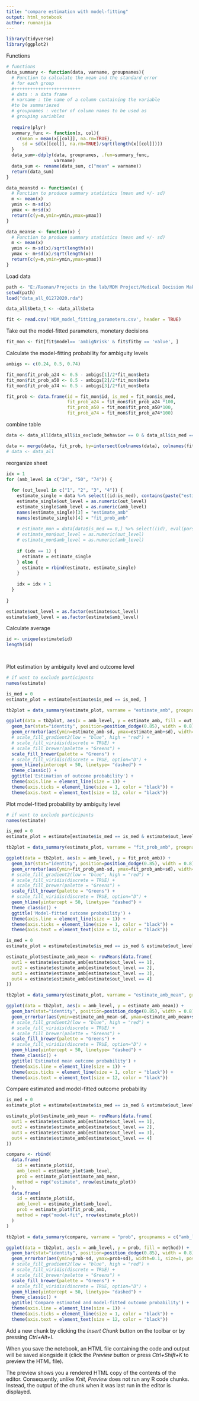 ```yaml
---
title: "compare estimation with model-fitting"
output: html_notebook
author: ruonanjia
---
```



```r
library(tidyverse)
library(ggplot2)
```

Functions
```r
# functions
data_summary <- function(data, varname, groupnames){
  # Function to calculate the mean and the standard error
  # for each group
  #+++++++++++++++++++++++++
  # data : a data frame
  # varname : the name of a column containing the variable
  #to be summariezed
  # groupnames : vector of column names to be used as
  # grouping variables
  
  require(plyr)
  summary_func <- function(x, col){
    c(mean = mean(x[[col]], na.rm=TRUE),
      sd = sd(x[[col]], na.rm=TRUE)/sqrt(length(x[[col]])))
  }
  data_sum<-ddply(data, groupnames, .fun=summary_func,
                  varname)
  data_sum <- rename(data_sum, c("mean" = varname))
  return(data_sum)
}

data_meanstd <- function(x) {
  # Function to produce summary statistics (mean and +/- sd)
  m <- mean(x)
  ymin <- m-sd(x)
  ymax <- m+sd(x)
  return(c(y=m,ymin=ymin,ymax=ymax))
}

data_meanse <- function(x) {
  # Function to produce summary statistics (mean and +/- sd)
  m <- mean(x)
  ymin <- m-sd(x)/sqrt(length(x))
  ymax <- m+sd(x)/sqrt(length(x))
  return(c(y=m,ymin=ymin,ymax=ymax))
}
```

Load data
```r
path <- "E:/Ruonan/Projects in the lab/MDM Project/Medical Decision Making Imaging/MDM_imaging/Behavioral Analysis/Behavior Analysis"
setwd(path)
load("data_all_01272020.rda")

data_all$beta_t <- -data_all$beta

fit <- read.csv('MDM_model_fitting_parameters.csv', header = TRUE)
```

Take out the model-fitted parameters, monetary decisions
```r
fit_mon <- fit[fit$model== 'ambigNrisk' & fit$fitby == 'value', ] 
```

Calculate the model-fitting probability for ambiguity levels
```r
ambigs <- c(0.24, 0.5, 0.74)

fit_mon$fit_prob_a24 <- 0.5 - ambigs[1]/2*fit_mon$beta
fit_mon$fit_prob_a50 <- 0.5 - ambigs[2]/2*fit_mon$beta
fit_mon$fit_prob_a74 <- 0.5 - ambigs[3]/2*fit_mon$beta

fit_prob <- data.frame(id = fit_mon$id, is_med = fit_mon$is_med,
                       fit_prob_a24 = fit_mon$fit_prob_a24 *100, 
                       fit_prob_a50 = fit_mon$fit_prob_a50*100, 
                       fit_prob_a74 = fit_mon$fit_prob_a74*100)
```

combine table
```r
data <- data_all[data_all$is_exclude_behavior == 0 & data_all$is_med == 0, ]

data <- merge(data, fit_prob, by=intersect(colnames(data), colnames(fit_prob)))
# data <- data_all
```

reorganize sheet
```r

idx = 1
for (amb_level in c("24", "50", "74")) {
  
  for (out_level in c("1", "2", "3", "4")) {
    estimate_single = data %>% select((id:is_med), contains(paste("estimate_", amb_level, "_", out_level, sep = "")), contains(paste("fit_prob_a", amb_level, sep = "")))
    estimate_single$out_level = as.numeric(out_level)
    estimate_single$amb_level = as.numeric(amb_level)
    names(estimate_single)[3] = "estimate_amb" 
    names(estimate_single)[4] = "fit_prob_amb"
    
    # estimate_mon = data[data$is_med == 0,] %>% select((id), eval(parse(paste("estimate_", amb_level, "_", out_level, sep = ""))))
    # estimate_mon$out_level = as.numeric(out_level)
    # estimate_mon$amb_level = as.numeric(amb_level)
    
    if (idx == 1) {
      estimate = estimate_single
    } else {
      estimate = rbind(estimate, estimate_single)
    }
    
    idx = idx + 1
  }
  
}

estimate$out_level = as.factor(estimate$out_level)
estimate$amb_level = as.factor(estimate$amb_level)
```

Calculate average
```r
id <- unique(estimate$id)
length(id)

   
```

Plot estimation by ambiguity level and outcome level
```r
# if want to exclude participants
names(estimate)

is_med = 0
estimate_plot = estimate[estimate$is_med == is_med, ]

tb2plot = data_summary(estimate_plot, varname = "estimate_amb", groupnames = c("amb_level", "out_level"))

ggplot(data = tb2plot, aes(x = amb_level, y = estimate_amb, fill = out_level)) +
  geom_bar(stat="identity", position=position_dodge(0.85), width = 0.8) +
  geom_errorbar(aes(ymin=estimate_amb-sd, ymax=estimate_amb+sd), width=0.1, size=1, position=position_dodge(0.85)) +
  # scale_fill_gradient2(low = "blue", high = "red") +
  # scale_fill_viridis(discrete = TRUE) + 
  # scale_fill_brewer(palette = "Greens") +
  scale_fill_brewer(palette = "Greens") +
  # scale_fill_viridis(discrete = TRUE, option="D") + 
  geom_hline(yintercept = 50, linetype= "dashed") +
  theme_classic() +
  ggtitle('Estimation of outcome probability') +
  theme(axis.line = element_line(size = 1)) +
  theme(axis.ticks = element_line(size = 1, color = "black")) +
  theme(axis.text = element_text(size = 12, color = "black"))


```

Plot model-fitted probability by ambiguity level 
```r
# if want to exclude participants
names(estimate)

is_med = 0
estimate_plot = estimate[estimate$is_med == is_med & estimate$out_level == 4, ]

tb2plot = data_summary(estimate_plot, varname = "fit_prob_amb", groupnames = c("amb_level"))

ggplot(data = tb2plot, aes(x = amb_level, y = fit_prob_amb)) +
  geom_bar(stat="identity", position=position_dodge(0.85), width = 0.8) +
  geom_errorbar(aes(ymin=fit_prob_amb-sd, ymax=fit_prob_amb+sd), width=0.1, size=1, position=position_dodge(0.85)) +
  # scale_fill_gradient2(low = "blue", high = "red") +
  # scale_fill_viridis(discrete = TRUE) + 
  # scale_fill_brewer(palette = "Greens") +
  scale_fill_brewer(palette = "Greens") +
  # scale_fill_viridis(discrete = TRUE, option="D") + 
  geom_hline(yintercept = 50, linetype= "dashed") +
  theme_classic() +
  ggtitle('Model-fitted outcome probability') +
  theme(axis.line = element_line(size = 1)) +
  theme(axis.ticks = element_line(size = 1, color = "black")) +
  theme(axis.text = element_text(size = 12, color = "black"))


```


```r
is_med = 0
estimate_plot = estimate[estimate$is_med == is_med & estimate$out_level == 4, ]

estimate_plot$estimate_amb_mean <- rowMeans(data.frame(
  out1 = estimate$estimate_amb[estimate$out_level == 1],
  out2 = estimate$estimate_amb[estimate$out_level == 2],
  out3 = estimate$estimate_amb[estimate$out_level == 3],
  out4 = estimate$estimate_amb[estimate$out_level == 4]
))

tb2plot = data_summary(estimate_plot, varname = "estimate_amb_mean", groupnames = c("amb_level"))

ggplot(data = tb2plot, aes(x = amb_level, y = estimate_amb_mean)) +
  geom_bar(stat="identity", position=position_dodge(0.85), width = 0.8) +
  geom_errorbar(aes(ymin=estimate_amb_mean-sd, ymax=estimate_amb_mean+sd), width=0.1, size=1, position=position_dodge(0.85)) +
  # scale_fill_gradient2(low = "blue", high = "red") +
  # scale_fill_viridis(discrete = TRUE) + 
  # scale_fill_brewer(palette = "Greens") +
  scale_fill_brewer(palette = "Greens") +
  # scale_fill_viridis(discrete = TRUE, option="D") + 
  geom_hline(yintercept = 50, linetype= "dashed") +
  theme_classic() +
  ggtitle('Estimated mean outcome probability') +
  theme(axis.line = element_line(size = 1)) +
  theme(axis.ticks = element_line(size = 1, color = "black")) +
  theme(axis.text = element_text(size = 12, color = "black"))
```

Compare estimated and model-fitted outcome probability
```r

is_med = 0
estimate_plot = estimate[estimate$is_med == is_med & estimate$out_level == 4, ]

estimate_plot$estimate_amb_mean <- rowMeans(data.frame(
  out1 = estimate$estimate_amb[estimate$out_level == 1],
  out2 = estimate$estimate_amb[estimate$out_level == 2],
  out3 = estimate$estimate_amb[estimate$out_level == 3],
  out4 = estimate$estimate_amb[estimate$out_level == 4]
))

compare <- rbind(
  data.frame(
    id = estimate_plot$id,
    amb_level = estimate_plot$amb_level,
    prob = estimate_plot$estimate_amb_mean,
    method = rep("estimate", nrow(estimate_plot))
  ), 
  data.frame(
    id = estimate_plot$id,
    amb_level = estimate_plot$amb_level,
    prob = estimate_plot$fit_prob_amb,
    method = rep("model-fit", nrow(estimate_plot))
  )
)

tb2plot = data_summary(compare, varname = "prob", groupnames = c("amb_level","method"))

ggplot(data = tb2plot, aes(x = amb_level, y = prob, fill = method)) +
  geom_bar(stat="identity", position=position_dodge(0.85), width = 0.8) +
  geom_errorbar(aes(ymin=prob-sd, ymax=prob+sd), width=0.1, size=1, position=position_dodge(0.85)) +
  # scale_fill_gradient2(low = "blue", high = "red") +
  # scale_fill_viridis(discrete = TRUE) + 
  # scale_fill_brewer(palette = "Greens") +
  scale_fill_brewer(palette = "Greens") +
  # scale_fill_viridis(discrete = TRUE, option="D") + 
  geom_hline(yintercept = 50, linetype= "dashed") +
  theme_classic() +
  ggtitle('Compare estimated and model-fitted outcome probability') +
  theme(axis.line = element_line(size = 1)) +
  theme(axis.ticks = element_line(size = 1, color = "black")) +
  theme(axis.text = element_text(size = 12, color = "black"))
```


Add a new chunk by clicking the *Insert Chunk* button on the toolbar or by pressing *Ctrl+Alt+I*.

When you save the notebook, an HTML file containing the code and output will be saved alongside it (click the *Preview* button or press *Ctrl+Shift+K* to preview the HTML file).

The preview shows you a rendered HTML copy of the contents of the editor. Consequently, unlike *Knit*, *Preview* does not run any R code chunks. Instead, the output of the chunk when it was last run in the editor is displayed.
